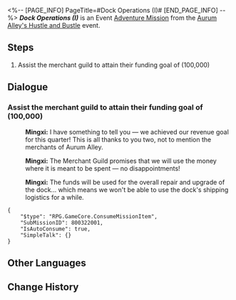 <%-- [PAGE_INFO]
PageTitle=#Dock Operations (I)#
[END_PAGE_INFO] --%>
{{Stub|Dialogue.}}
{{Mission Infobox
|id            = 8003220
|title         = 
|image         = <!--Mission Dock Operations (I).png-->
|type          = Adventure
|event_name    = Aurum Alley's Hustle and Bustle
|chapter       = Aurum Alley's Hustle and Bustle
|requirements  = [[Adventure Mission]] ''[[Dock Operations (I)]]'' completed
|summary       = <!--official mission summary from Fate's Atlas-->
|characters    = Mingxi; Trailblazer
|startLocation = [[The Xianzhou Luofu]] - [[Aurum Alley]]
|world         = The Xianzhou Luofu
|area          = Aurum Alley
|prev          = 
|next          = Back in Business (II)
|rewards       = Credit*10,000
}}
'''''Dock Operations (I)''''' is an Event [[Adventure Mission]] from the [[Aurum Alley's Hustle and Bustle]] event.

==Steps==
# Assist the merchant guild to attain their funding goal of (100,000)

<!--
==Gameplay Notes==

--><!--
==Trial Character==

-->
==Dialogue==
{{Stub Dialogue}}

===Assist the merchant guild to attain their funding goal of (100,000){{subst:void|<!--800322001-->}}===
{{Mission Description|type=adventure|location=Aurum Alley|Help the merchant guild reach the dock's revenue goal, build up cooperation between the guild and the stores, plan reasonable routes... All these tasks will help revitalize Aurum Alley.<br />The Aurum Alley Merchant Guild accumulates funding through operating the docks. You should prioritize reaching the revenue goal and help the guild overcome their immediate crisis.}}
{{Dialogue Start}}
:{{A|VO side2 jrx mingxi 182.ogg}} '''Mingxi:''' I have something to tell you &mdash; we achieved our revenue goal for this quarter! This is all thanks to you two, not to mention the merchants of Aurum Alley.
:{{A|VO side2 jrx mingxi 183.ogg}} '''Mingxi:''' The Merchant Guild promises that we will use the money where it is meant to be spent &mdash; no disappointments!
:{{A|VO side2 jrx mingxi 184.ogg}} '''Mingxi:''' The funds will be used for the overall repair and upgrade of the dock... which means we won't be able to use the dock's shipping logistics for a while.
<pre>{
	"$type": "RPG.GameCore.ConsumeMissionItem",
	"SubMissionID": 800322001,
	"IsAutoConsume": true,
	"SimpleTalk": {}
}</pre>
{{Dialogue End}}

==Other Languages==
{{Other Languages
|en   = Dock Operations (I)
|zhs  = 码头经营•其一
|zht  = 碼頭經營•其一
|ja   = 埠頭経営・その1
|ko   = 부두 경영•1
|es   = Operación en el muelle&nbsp;I
|fr   = Opérations des docks (I)
|ru   = Управление причалом I
|th   = การบริหารท่าเรือ 1
|vi   = Kinh Doanh Bến Cảng 1
|de   = Dockoperationen 1
|id   = Operasi Dermaga 1
|pt   = Operações da Doca (I)
}}

==Change History==
{{Change History|1.3}}
